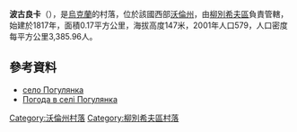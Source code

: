 {{coord|51|49|13|N|25|6|56|E|scale:30000|display=title}}

'''波古良卡'''（{{lang-uk|Погулянка}}），是[[烏克蘭|烏克蘭]]的村落，位於該國西部[[沃倫州|沃倫州]]，由[[柳別希夫區|柳別希夫區]]負責管轄，始建於1817年，面積0.17平方公里，海拔高度147米，2001年人口579，人口密度每平方公里3,385.96人。

==參考資料==
*[http://gska2.rada.gov.ua/pls/z7502/A005?rdat1=26.07.2009&rf7571=4169 село Погулянка]{{dead link|date=2018年3月 |bot=InternetArchiveBot |fix-attempted=yes }}
* [http://weather.in.ua/ua/volynskaja/20967 Погода в селі Погулянка] {{Wayback|url=http://weather.in.ua/ua/volynskaja/20967 |date=20111219102213 }}

[[Category:沃倫州村落|Category:沃倫州村落]]
[[Category:柳別希夫區村落|Category:柳別希夫區村落]]


{{Volyn-geo-stub}}